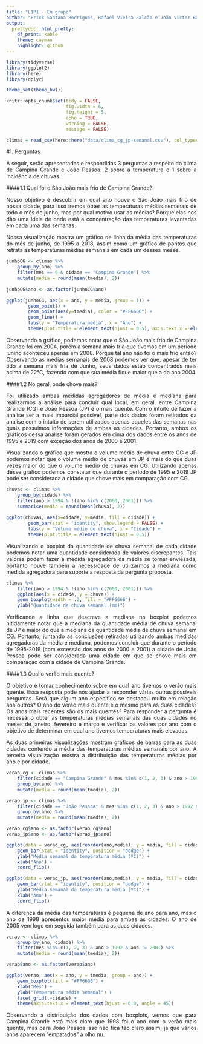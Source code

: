 ```yaml
---
title: "L1P1 - Em grupo"
author: "Erick Santana Rodrigues, Rafael Vieira Falcão e João Victor Barroso Mafra"
output:
  prettydoc::html_pretty:
    df_print: kable
    theme: cayman
    highlight: github
---
```


<style>
body {
text-align: justify}
</style>

```r
library(tidyverse)
library(ggplot2)
library(here)
library(dplyr)

theme_set(theme_bw())

knitr::opts_chunk$set(tidy = FALSE,
                      fig.width = 6,
                      fig.height = 5,
                      echo = TRUE,
                      warning = FALSE,
                      message = FALSE)

climas = read_csv(here::here("data/clima_cg_jp-semanal.csv"), col_types = "cTdddddd")
```

#1. Perguntas

A seguir, serão apresentadas e respondidas 3 perguntas a respeito do clima de Campina Grande e João Pessoa. 2 sobre a temperatura e 1 sobre a incidência de chuvas.

####1.1 Qual foi o São João  mais frio de Campina Grande?

Nosso objetivo é descobrir em qual ano houve o São João mais frio de nossa cidade, para isso iremos obter as temperaturas médias semanais de todo o mês de junho, mas por qual motivo usar as médias? Porque elas nos dão uma ideia de onde está a concentração das temperaturas levantadas em cada uma das semanas.

Nossa visualização mostra um gráfico de linha da média das temperaturas do mês de junho, de 1995 a 2018, assim como um gráfico de pontos que retrata as temperaturas médias semanais em cada um desses meses.

```r
junhoCG <- climas %>%
    group_by(ano) %>%
    filter(mes == 6 & cidade == "Campina Grande") %>%
    mutate(media = round(mean(tmedia), 2))
 
junhoCG$ano <- as.factor(junhoCG$ano)

ggplot(junhoCG, aes(x = ano, y = media, group = 1)) +
        geom_point() +
        geom_point(aes(y=tmedia), color = "#FF6666") +
        geom_line() +
        labs(y = "Temperatura média", x = "Ano") +
        theme(plot.title = element_text(hjust = 0.5), axis.text.x = element_text(hjust = 0.8, angle = 45))
```

Observando o gráfico, podemos notar que o São João mais frio de Campina Grande foi em 2004, porém a semana mais fria que tivemos em um período junino aconteceu apenas em 2008. Porque tal ano não foi o mais frio então? Observando as médias semanais de 2008 podemos ver que, apesar de ter tido a semana mais fria de Junho, seus dados estão concentrados mais acima de 22°C, fazendo com que sua média fique maior que a do ano 2004.

####1.2 No geral, onde chove mais?

Foi utilizado ambas medidas agregadores de média e mediana para realizarmos a análise para concluir qual local, em geral, entre Campina Grande (CG) e João Pessoa (JP) é o mais quente. Com o intuito de fazer a análise ser a mais imparcial possível, parte dos dados foram retirados da análise com o intuito de serem utilizados apenas aqueles das semanas nas quais possuimos informações de ambas as cidades. Portanto, ambos os gráficos dessa análise foram gerados em cima dos dados entre os anos de 1995 e 2019 com exceção dos anos de 2000 e 2001.

Visualizando o gráfico que mostra o volume médio de chuva entre CG e JP podemos notar que o volume médio de chuvas em JP é mais do que duas vezes maior do que o volume médio de chuvas em CG. Utilizando apenas desse gráfico podemos constatar que durante o período de 1995 e 2019 JP pode ser considerada a cidade que chove mais em comparação com CG.

```r
chuvas <- climas %>%
    group_by(cidade) %>%
    filter(ano > 1994 & !(ano %in% c(2000, 2001))) %>%
    summarise(media = round(mean(chuva), 2))
 
ggplot(chuvas, aes(x=cidade, y=media, fill = cidade)) +
        geom_bar(stat = "identity", show.legend = FALSE) +
        labs(y = "Volume médio de chuva", x = "Cidade") +
        theme(plot.title = element_text(hjust = 0.5))
```

Visualizando o boxplot da quantidade de chuva semanal de cada cidade podemos notar uma quantidade considerada de valores discrepantes. Tais valores podem fazer a medida agregadora da média se tornar enviesada, portanto houve também a necessidade de utilizarmos a mediana como medida agregadora para suporte a resposta da pergunta proposta. 

```r
climas %>%
    filter(ano > 1994 & !(ano %in% c(2000, 2001))) %>%
    ggplot(aes(x = cidade, y = chuva)) + 
    geom_boxplot(width = .2, fill = "#FF6666") +
    ylab("Quantidade de chuva semanal (mm)")
```

Verificando a linha que descreve a mediana no boxplot podemos nitidamente notar que a mediana da quantidade média de chuva semanal de JP é maior do que a mediana da quantidade média de chuva semanal em CG. Portanto, juntando as conclusões retiradas utilizando ambas medidas agregadoras da média e mediana, podemos concluir que durante o período de 1995-2019 (com excessão dos anos de 2000 e 2001) a cidade de João Pessoa pode ser considerada uma cidade em que se chove mais em comparação com a cidade de Campina Grande.

####1.3 Qual o verão mais quente?

O objetivo é tomar conhecimento sobre em qual ano tivemos o verão mais quente. Essa resposta pode nos ajudar a responder várias outras possíveis perguntas. Será que algum ano específico se destacou muito em relação aos outros? O ano do verão mais quente é o mesmo para as duas cidades? Os anos mais recentes são os mais quentes? Para responder a pergunta é necessário obter as temperaturas médias semanais das duas cidades no meses de janeiro, fevereiro e março e verificar os valores por ano com o objetivo de determinar em qual ano tivemos temperaturas mais elevadas.

As duas primeiras visualizações mostram gráficos de barras para as duas cidades contendo a média das temperaturas médias semanais por ano. A terceira visualização mostra a distribuição das temperaturas médias por ano e por cidade.

```r
verao_cg <- climas %>%
    filter(cidade == "Campina Grande" & mes %in% c(1, 2, 3) & ano > 1992 & ano != 2001) %>%
    group_by(ano) %>%
    mutate(media = round(mean(tmedia), 2))

verao_jp <- climas %>%
    filter(cidade == "João Pessoa" & mes %in% c(1, 2, 3) & ano > 1992 & ano != 2001) %>%
    group_by(ano) %>%
    mutate(media = round(mean(tmedia), 2))

verao_cg$ano <- as.factor(verao_cg$ano)
verao_jp$ano <- as.factor(verao_jp$ano)

ggplot(data = verao_cg, aes(reorder(ano,media), y = media, fill = cidade)) +
    geom_bar(stat = "identity", position = "dodge") + 
    ylab("Média semanal da temperatura média (ºC)") + 
    xlab("Ano") + 
    coord_flip()

ggplot(data = verao_jp, aes(reorder(ano,media), y = media, fill = cidade)) +
    geom_bar(stat = "identity", position = "dodge") + 
    ylab("Média semanal da temperatura média (ºC)") + 
    xlab("Ano") + 
    coord_flip()

```

A diferença da média das temperaturas é pequena de ano para ano, mas o ano de 1998 apresentou maior média para ambas as cidades. O ano de 2005 vem logo em seguida também para as duas cidades. 

```r
verao <- climas %>%
    group_by(ano, cidade) %>%
    filter(mes %in% c(1, 2, 3) & ano > 1992 & ano != 2001) %>%
    mutate(media = round(mean(tmedia), 2))

verao$ano <- as.factor(verao$ano)

ggplot(verao, aes(x = ano, y = tmedia, group = ano)) + 
    geom_boxplot(fill = "#FF6666") + 
    xlab("Mês") + 
    ylab("Temperatura média semanal") +
    facet_grid(.~cidade) +
    theme(axis.text.x = element_text(hjust = 0.8, angle = 45))
```

Observando a distribuição dos dados com boxplots, vemos que para Campina Grande está mais claro que 1998 foi o ano com o verão mais quente, mas para João Pessoa isso não fica tão claro assim, já que vários anos aparecem “empatados” a olho nu.
